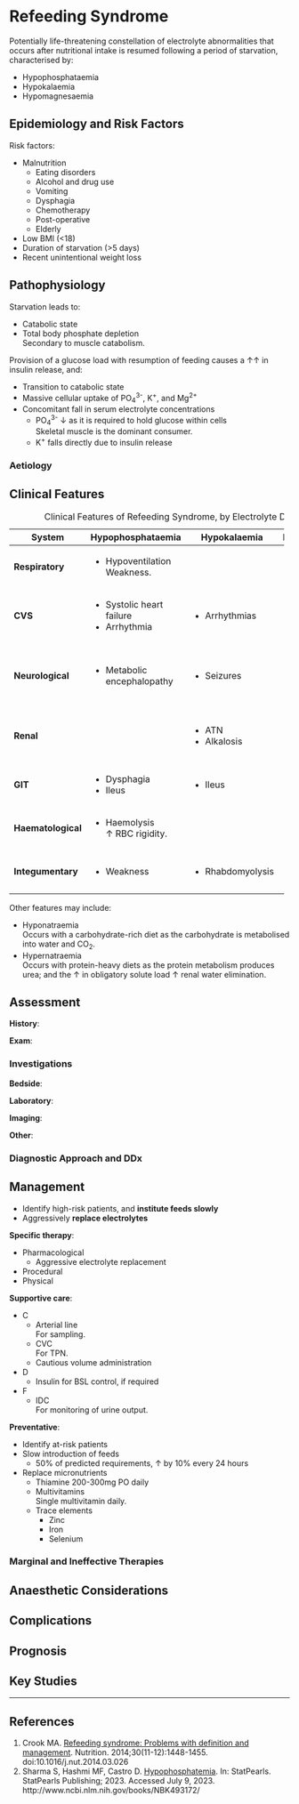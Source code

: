 # Refeeding Syndrome {#sec-refeeding}

Potentially life-threatening constellation of electrolyte abnormalities that occurs after nutritional intake is resumed following a period of starvation, characterised by:

* Hypophosphataemia
* Hypokalaemia
* Hypomagnesaemia


## Epidemiology and Risk Factors

Risk factors:

* Malnutrition
	* Eating disorders
	* Alcohol and drug use
	* Vomiting
	* Dysphagia
	* Chemotherapy
	* Post-operative
	* Elderly
* Low BMI (<18)
* Duration of starvation (>5 days)
* Recent unintentional weight loss


## Pathophysiology

Starvation leads to:

* Catabolic state
* Total body phosphate depletion\
Secondary to muscle catabolism.


Provision of a glucose load with resumption of feeding causes a ↑↑ in insulin release, and:

* Transition to catabolic state
* Massive cellular uptake of PO~4~^3-^, K^+^, and Mg^2+^
* Concomitant fall in serum electrolyte concentrations
	* PO~4~^3-^ ↓ as it is required to hold glucose within cells\
	Skeletal muscle is the dominant consumer.
	* K^+^ falls directly due to insulin release


### Aetiology

## Clinical Features

: Clinical Features of Refeeding Syndrome, by Electrolyte Derangement

+--------------------+----------------------------+------------------+------------------------+
| System             | Hypophosphataemia          | Hypokalaemia     | Hypomagnesaemia        |
+====================+============================+==================+========================+
| **Respiratory**    | * Hypoventilation\         |                  |                        |
|                    | Weakness.                  |                  |                        |
+--------------------+----------------------------+------------------+------------------------+
| **CVS**            | * Systolic heart failure   | * Arrhythmias    | * Arrhythmias          |
|                    | * Arrhythmia               |                  |                        |
+--------------------+----------------------------+------------------+------------------------+
| **Neurological**   | * Metabolic encephalopathy | * Seizures       | * Seizures             |
|                    |                            |                  | * Confusion            |
|                    |                            |                  | * Ataxia               |
|                    |                            |                  | * Paraesthesias        |
+--------------------+----------------------------+------------------+------------------------+
| **Renal**          |                            | * ATN            | * ↓ Potassium response |
|                    |                            | * Alkalosis      | * Hypocalcaemia        |
+--------------------+----------------------------+------------------+------------------------+
| **GIT**            | * Dysphagia                | * Ileus          |                        |
|                    | * Ileus                    |                  |                        |
+--------------------+----------------------------+------------------+------------------------+
| **Haematological** | * Haemolysis\              |                  |                        |
|                    | ↑ RBC rigidity.            |                  |                        |
+--------------------+----------------------------+------------------+------------------------+
| **Integumentary**  | * Weakness                 | * Rhabdomyolysis | * Weakness             |
|                    |                            |                  | * Tetany               |
+--------------------+----------------------------+------------------+------------------------+


Other features may include:

* Hyponatraemia\
Occurs with a carbohydrate-rich diet as the carbohydrate is metabolised into water and CO~2~.
* Hypernatraemia\
Occurs with protein-heavy diets as the protein metabolism produces urea; and the ↑ in obligatory solute load ↑ renal water elimination.


## Assessment

**History**:

**Exam**:

### Investigations

**Bedside**:

**Laboratory**:

**Imaging**:

**Other**:

### Diagnostic Approach and DDx


## Management

:::priority
* Identify high-risk patients, and **institute feeds slowly**
* Aggressively **replace electrolytes**
:::

**Specific therapy**:

* Pharmacological
	* Aggressive electrolyte replacement
* Procedural
* Physical


**Supportive care**:

* C
	* Arterial line\
	For sampling.
	* CVC\
	For TPN.
	* Cautious volume administration
* D
	* Insulin for BSL control, if required
* F
	* IDC\
	For monitoring of urine output.


**Preventative**:

* Identify at-risk patients
* Slow introduction of feeds
	* 50% of predicted requirements, ↑ by 10% every 24 hours
* Replace micronutrients
	* Thiamine 200-300mg PO daily
	* Multivitamins\
	Single multivitamin daily.
	* Trace elements
		* Zinc
		* Iron
		* Selenium


### Marginal and Ineffective Therapies

## Anaesthetic Considerations

## Complications

## Prognosis

## Key Studies


---

## References

1. Crook MA. [Refeeding syndrome: Problems with definition and management](https://pubmed.ncbi.nlm.nih.gov/25280426/). Nutrition. 2014;30(11-12):1448-1455. doi:10.1016/j.nut.2014.03.026
1. Sharma S, Hashmi MF, Castro D. [Hypophosphatemia](https://www.ncbi.nlm.nih.gov/books/NBK493172/). In: StatPearls. StatPearls Publishing; 2023. Accessed July 9, 2023. http://www.ncbi.nlm.nih.gov/books/NBK493172/
